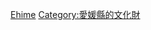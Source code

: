 {{日本行政區劃分類導航|重要文化財}}
{{Commonscat|Important Cultural Property of Japan in Ehime prefecture}}

[[Category:日本各都道府縣重要文化財|Ehime]]
[[Category:愛媛縣的文化財|Category:愛媛縣的文化財]]